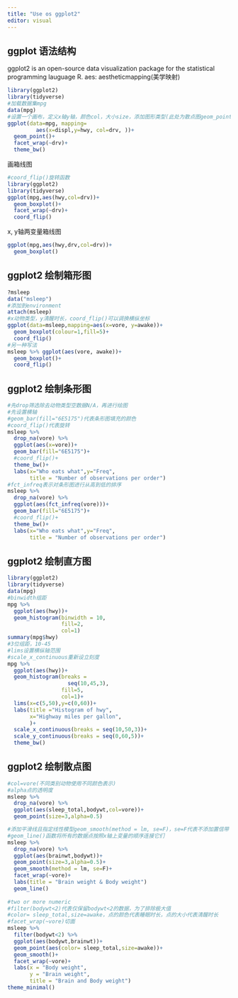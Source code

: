 ```yaml
---
title: "Use os ggplot2"
editor: visual
---
```


## ggplot 语法结构

ggplot2 is  an open-source data visualization package for the statistical programming lauguage R.
aes: aestheticmapping(美学映射)

```r
library(ggplot2)
library(tidyverse)
#加载数据集mpg
data(mpg)
#设置一个画布，定义x轴y轴，颜色col，大小size，添加图形类型(此处为散点图geom_point())，geom_smooth()表示平滑线(method = "lm"线性)，facet_wrap(~drv)表示切开，theme_bw()添加主题
ggplot(data=mpg, mapping=
         aes(x=displ,y=hwy, col=drv, ))+
  geom_point()+
  facet_wrap(~drv)+
  theme_bw()
```

画箱线图

```r
#coord_flip()旋转函数
library(ggplot2)
library(tidyverse)
ggplot(mpg,aes(hwy,col=drv))+
  geom_boxplot()+
  facet_wrap(~drv)+
  coord_flip()
```

x, y轴两变量箱线图

```r
ggplot(mpg,aes(hwy,drv,col=drv))+
  geom_boxplot()
```

## ggplot2 绘制箱形图

```r
?msleep
data("msleep")
#添加到environment
attach(msleep)
#x动物类型，y清醒时长，coord_flip()可以调换横纵坐标
ggplot(data=msleep,mapping=aes(x=vore, y=awake))+
  geom_boxplot(colour=1,fill=5)+
  coord_flip()
#另一种写法
msleep %>% ggplot(aes(vore, awake))+
  geom_boxplot()+
  coord_flip()
```

## ggplot2 绘制条形图

```r
#先drop筛选除去动物类型空数据N/A，再进行绘图
#先设置横轴
#geom_bar(fill="6E5175")代表条形图填充的颜色
#coord_flip()代表旋转
msleep %>%
  drop_na(vore) %>%
  ggplot(aes(x=vore))+
  geom_bar(fill="6E5175")+
  #coord_flip()+
  theme_bw()+
  labs(x="Who eats what",y="Freq",
       title = "Number of observations per order")
#fct_infreq表示对条形图进行从高到低的排序
msleep %>%
  drop_na(vore) %>%
  ggplot(aes(fct_infreq(vore)))+
  geom_bar(fill="6E5175")+
  #coord_flip()+
  theme_bw()+
  labs(x="Who eats what",y="Freq",
       title = "Number of observations per order")
```

## ggplot2 绘制直方图

```r
library(ggplot2)
library(tidyverse)
data(mpg)
#binwidth组距
mpg %>%
  ggplot(aes(hwy))+
  geom_histogram(binwidth = 10,
                 fill=2,
                 col=1)
summary(mpg$hwy)
#3位组距，10-45
#lims设置横纵轴范围
#scale_x_continuous重新设立刻度
mpg %>%
  ggplot(aes(hwy))+
  geom_histogram(breaks =
                   seq(10,45,3),
                 fill=5,
                 col=1)+
  lims(x=c(5,50),y=c(0,60))+
  labs(title ="Histogram of hwy",
       x="Highway miles per gallon",
       )+
  scale_x_continuous(breaks = seq(10,50,3))+
  scale_y_continuous(breaks = seq(0,60,5))+
  theme_bw()
```

## ggplot2 绘制散点图

```r
#col=vore(不同类别动物使用不同颜色表示)
#alpha点的透明度
msleep %>%
  drop_na(vore) %>%
  ggplot(aes(sleep_total,bodywt,col=vore))+
  geom_point(size=3,alpha=0.5)

#添加平滑线且指定线性模型geom_smooth(method = lm, se=F)，se=F代表不添加置信带
#geom_line()函数将所有的数据点按照x轴上变量的顺序连接它们
msleep %>%
  drop_na(vore) %>%
  ggplot(aes(brainwt,bodywt))+
  geom_point(size=3,alpha=0.5)+
  geom_smooth(method = lm, se=F)+
  facet_wrap(~vore)+
  labs(title = "Brain weight & Body weight")
  geom_line()
  
#two or more numeric
#filter(bodywt<2)代表仅保留bodywt<2的数据，为了排除极大值
#color= sleep_total,size=awake，点的颜色代表睡眠时长，点的大小代表清醒时长
#facet_wrap(~vore)切面
msleep %>%
  filter(bodywt<2) %>%
  ggplot(aes(bodywt,brainwt))+
  geom_point(aes(color= sleep_total,size=awake))+
  geom_smooth()+
  facet_wrap(~vore)+
  labs(x = "Body weight",
       y = "Brain weight",
       title = "Brain and Body weight")
theme_minimal()



```